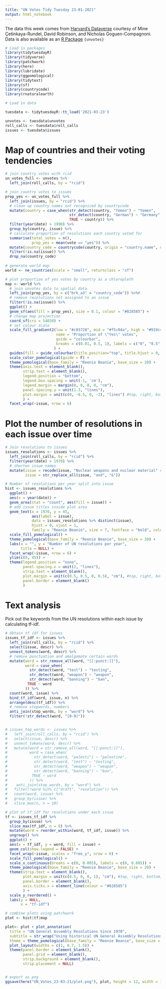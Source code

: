 ```yaml
---
title: "UN Votes Tidy Tuesday 23-01-2021"
output: html_notebook
---
```


The data this week comes from [Harvard's Dataverse](https://dataverse.harvard.edu/dataset.xhtml?persistentId=hdl:1902.1/12379) courtesy of Mine Çetinkaya-Rundel, David Robinson, and Nicholas Goguen-Compagnoni. Data is also available as an [R Package]("https://cran.r-project.org/web/packages/unvotes/unvotes.pdf") `{unvotes}`


```r
# Load in packages
library(tidytuesdayR)
library(tidyverse)
library(patchwork)
library(here)
library(lubridate)
library(ggpomological)
library(tidytext)
library(sf)
library(countrycode)
library(rnaturalearth)
```


```r
# Load in data 

tuesdata <- tidytuesdayR::tt_load('2021-03-23')

unvotes <- tuesdata$unvotes
roll_calls <- tuesdata$roll_calls
issues <- tuesdata$issues
```



# Map of countries and their voting tendencies

```r
# join country votes with rcid
un_votes_full <- unvotes %>%
  left_join(roll_calls, by = "rcid")
```


```r
# join country votes to issues
prop_yes <- un_votes_full %>%
  left_join(issues, by = "rcid") %>%
  # clean up country names not recogniced by countrycode
  mutate(country = case_when(str_detect(country, "Yemen") ~ "Yemen",
                             str_detect(country, "German") ~ "Germany",
                             TRUE ~ country)) %>%
  filter(year(date) > 1990) %>%
  group_by(country, issue) %>%
  # calculate proportion of resolutions each country voted for
  summarise(total_votes = n(),
            prop_yes = mean(vote == "yes")) %>%
  mutate(country_code = countrycode(country, origin = "country.name", destination = "iso3c")) %>%
  filter(!is.na(issue)) %>%
  drop_na(country_code)
  
# generate world map
world <- ne_countries(scale = "small", returnclass = "sf")

# plot proportion of yes votes by country as a chloropleth
map <- world %>%
  # join unvotes data to spatial data
  left_join(prop_yes, by = c("brk_a3" = "country_code")) %>%#
  # remove resolutions not assigned to an issue
  filter(!is.na(issue)) %>%
  ggplot() +
  geom_sf(aes(fill = prop_yes), size = 0.1, colour = "#828585") +
  # change map projection
  coord_sf(crs = 54030) +
  # set colour scale
  scale_fill_gradient2(low = "#c03728", mid = "#f5c04a", high = "#919c4c", midpoint = 0.5, 
                       name = "Proportion of \"Yes\" votes", 
                       guide = "colourbar", 
                       breaks = c(0.01, 0.5, 1), labels = c("0", "0.5", "1")
                      ) +
  guides(fill = guide_colourbar(title.position="top", title.hjust = 0, nbin = 5)) +
  scale_color_pomological(guide = F) +
  theme_pomological(base_family = "Reenie Beanie", base_size = 20) +
  theme(axis.text = element_blank(),
        strip.text = element_blank(),
        legend.position = "bottom",
        legend.box.spacing = unit(-1, 'cm'),
        legend.margin = margin(0, 0, 0, 0, "cm"),
        panel.spacing.y = unit(1.3, "lines"),
        plot.margin = unit(c(0, -0.5, 0, -2), "lines") #top, right, bottom, left
        ) +
  facet_wrap(~issue, nrow = 6)


```


# Plot the number of resolutions in each issue over time 

```r
# Join resolutions to issues 
issues_resolutions <- issues %>%
  left_join(roll_calls, by = "rcid") %>%
  filter(year(date) > 1970) %>%
  # shorten issue names
  mutate(issue = recode(issue, "Nuclear weapons and nuclear material" = "Nuclear weapons and material"),
         issue = str_replace_all(issue, "and", "&"))
```


```r
# Number of resolutions per year split into issue 
hist <- issues_resolutions %>%
  ggplot() +
  aes(x = year(date)) +
  geom_area(stat = "count", aes(fill = issue)) +
  # add issue titles inside plot area
  geom_text(x = 1970, y = 45, 
            aes(label = issue), 
            data = issues_resolutions %>% distinct(issue), 
            hjust = 0, vjust = 1, 
            family = "Reenie Beanie", size = 7, fontface = "bold", colour = "#4f5157") +
  scale_fill_pomological() +
  theme_pomological(base_family = "Reenie Beanie", base_size = 20) +
  labs(x = "", y = "Number of UN resolutions per year",
       title = NULL) +
  facet_wrap(~issue, nrow = 6) +
  ylim(c(0, 45)) +
  theme(legend.position = "none", 
        panel.spacing.x = unit(2, "lines"),
        strip.text = element_blank(),
        plot.margin = unit(c(0.5, 0.5, 0, 0.5), "cm"), #top, right, bottom, left
        panel.border = element_blank()
        )

```



# Text analysis

Pick out the keywords from the UN resolutions within each issue by calculating tf-idf. 
```r
# Obtain tf idf for issues
issues_tf_idf <- issues %>%
  left_join(roll_calls, by = "rcid") %>%
  select(issue, descr) %>%
  unnest_tokens(word, descr) %>%
  # remove punctuation and amalgamate certain words
  mutate(word = str_remove_all(word, "[[:punct:]]"),
         word = case_when(
           str_detect(word, "test") ~ "testing",
           str_detect(word, "weapon") ~ "weapon",
           str_detect(word, "banning") ~ "ban",
          TRUE ~ word
         )) %>%
  count(word, issue) %>%
  bind_tf_idf(word, issue, n) %>%
  arrange(desc(tf_idf)) %>%
  # remove stopwords, numbers
  anti_join(stop_words, by = "word") %>%
  filter(!str_detect(word, "[0-9]"))


# issues_top_words <- issues %>%
#   left_join(roll_calls, by = "rcid") %>%
#   select(issue, descr) %>%
#   unnest_tokens(word, descr) %>%
#   mutate(word = str_remove_all(word, "[[:punct:]]"),
#          word = case_when(
#            str_detect(word, "palesti") ~ "palestine",
#            str_detect(word, "test") ~ "testing",
#            str_detect(word, "weapon") ~ "weapon",
#            str_detect(word, "banning") ~ "ban",
#           TRUE ~ word
#          )) %>%
#    anti_join(stop_words, by = "word") %>%
#   filter(!word %in% c("draft", "resolution")) %>%
#   count(word, issue) %>%
#   group_by(issue) %>%
#   slice_max(n, n = 10)

```


```r
# plot of tf_idf for resolutions under each issue 
tf <- issues_tf_idf %>%
  group_by(issue) %>%
  slice_max(tf_idf, n = 9) %>%
  mutate(word = reorder_within(word, tf_idf, issue)) %>%
  ungroup() %>%
  ggplot() +
  aes(x = tf_idf, y = word, fill = issue) +
  geom_col(show.legend = FALSE) +
  facet_wrap(~issue, scales = "free_y", nrow = 6) +
  scale_fill_pomological() +
  scale_x_continuous(breaks = c(0, 0.005), labels = c(0, 0.005)) +
  theme_pomological(base_family = "Reenie Beanie", base_size = 20) +
  theme(strip.text = element_blank(),
        plot.margin = unit(c(0.5, 0, 0, 1), "cm"), #top, right, bottom, left
        panel.border = element_blank(),
        axis.ticks.x = element_line(colour = "#828585")
        ) +
  scale_y_reordered() +
  labs(y = NULL, 
       x = "tf-idf")
```



```r
# combine plots using patchwork
plot <- hist|tf|map

plot<- plot + plot_annotation(
  title = "UN General Assembly Resolutions Since 1970",
  subtitle = str_wrap("Using historical UN General Assembly Resolutions data, this visualisation shows the number of resolutions related to each issue over time, the keywords in those resolutions, and the proportion of resolutions each country voted \"yes\" for.", width = 90),
  theme = theme_pomological(base_family = "Reenie Beanie", base_size = 22)) +
  plot_layout(widths = c(1, 0.7, 1.5)) +
  theme(panel.border = element_blank(),
        panel.grid = element_blank(),
        strip.background = element_blank(),
        strip.placement = NULL)


# export as png
ggsave(here("UN_Votes_23-03-21/plot.png"), plot, height = 12, width = 11)
```

